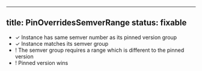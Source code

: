 
---
title: PinOverridesSemverRange
status: fixable
---

- ✓ Instance has same semver number as its pinned version group
- ✓ Instance matches its semver group
- ! The semver group requires a range which is different to the pinned version
- ! Pinned version wins
